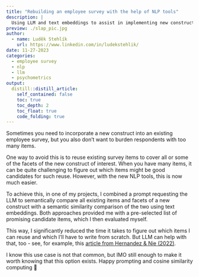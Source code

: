 ```yaml
---
title: "Rebuilding an employee survey with the help of NLP tools"
description: |
  Using LLM and text embeddings to assist in implementing new constructs into the existing employee survey. 
preview: ./slap_pic.jpg
author:
  - name: Luděk Stehlík
    url: https://www.linkedin.com/in/ludekstehlik/
date: 11-27-2023
categories:
  - employee survey
  - nlp
  - llm 
  - psychometrics
output:
  distill::distill_article:
    self_contained: false
    toc: true
    toc_depth: 2
    toc_float: true
    code_folding: true
---
```


Sometimes you need to incorporate a new construct into an existing employee survey, but you also don't want to burden respondents with too many items. 

One way to avoid this is to reuse existing survey items to cover all or some of the facets of the new construct of interest. When you have many items, it can be quite challenging to figure out which items might be good candidates for such reuse. However, with the new NLP tools, this is now much easier. 

To achieve this, in one of my projects, I combined a prompt requesting the LLM to semantically compare all existing items and facets of a new construct with a semantic similarity comparison of the two using text embeddings. Both approaches provided me with a pre-selected list of promising candidate items, which I then evaluated myself.

This way, I significantly reduced the time it takes to figure out which items I can reuse and which I'll have to write from scratch. But LLM can help with that, too - see, for example, this [article from Hernandez & Nie (2022)](https://onlinelibrary.wiley.com/doi/10.1111/peps.12543){target="_blank"}.
 
I know this use case is not that common, but IMO still enough to make it worth knowing that this option exists. Happy prompting and cosine similarity computing 🖖

